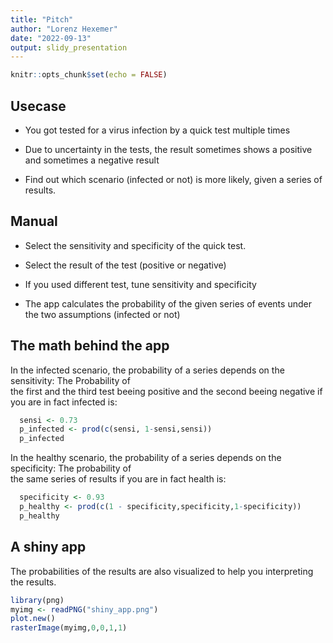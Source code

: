 ```yaml
---
title: "Pitch"
author: "Lorenz Hexemer"
date: "2022-09-13"
output: slidy_presentation
---
```


```r
knitr::opts_chunk$set(echo = FALSE)
```


## Usecase

* You got tested for a virus infection by a quick test multiple times

* Due to uncertainty in the tests, the result sometimes shows a positive and sometimes a negative result

* Find out which scenario (infected or not) is more likely, given a series of results.

## Manual

* Select the sensitivity and specificity of the quick test.

* Select the result of the test (positive or negative)

* If you used different test, tune sensitivity and specificity

* The app calculates the probability of the given series of events under the two assumptions (infected or not)


## The math behind the app

In the infected scenario, the probability of a series depends on the sensitivity: The Probability of  
the first and the third test beeing positive and the second beeing negative if you are in fact infected is:

```r
  sensi <- 0.73
  p_infected <- prod(c(sensi, 1-sensi,sensi))
  p_infected
```

In the healthy scenario, the probability of a series depends on the specificity: The probability of  
the same series of results if you are in fact health is:

```r
  specificity <- 0.93
  p_healthy <- prod(c(1 - specificity,specificity,1-specificity))
  p_healthy
```
## A shiny app
The probabilities of the results are also visualized to help you interpreting the results.
```r
library(png)
myimg <- readPNG("shiny_app.png")
plot.new()
rasterImage(myimg,0,0,1,1)
```



